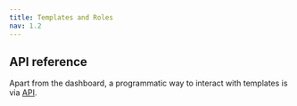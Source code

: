 ```yaml
---
title: Templates and Roles
nav: 1.2
---
```



<TemplatesAndRoles />

## API reference

Apart from the dashboard, a programmatic way to interact with templates is via [API](/server-side/v2/policy/template-object).
